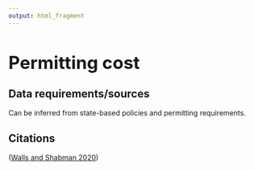 ```yaml
---
output: html_fragment
---
```


<style type="text/css">
  h1{
  font-size: 2.5em;
}
</style>

# Permitting cost 

## Data requirements/sources
Can be inferred from state-based policies and permitting requirements.

## Citations
([Walls and Shabman 2020](https://www.rff.org/publications/issue-briefs/funding-options-dam-removal-united-states/){target="_blank"})
